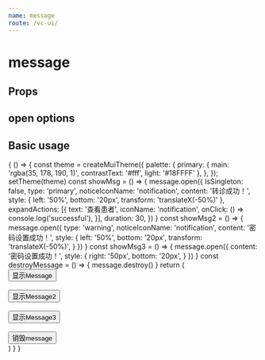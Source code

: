 ```yaml
--- 
name: message
route: /vc-ui/
--- 
```



# message

## Props

<Props of={MessagePropTypes} />

## open options

<Props of={OpenOptionsTypes} />

## Basic usage 

<Playground>
  {
    () => {
      const theme = createMuiTheme({
        palette: {
          primary: { main: 'rgba(35, 178, 190, 1)', contrastText: '#fff', light: '#18FFFF' },
        },
      });
      setTheme(theme)
      const showMsg = () => {
        message.open({
          IsSingleton: false,
          type: 'primary',
          noticeIconName: 'notification',
          content: '转诊成功！',
          style: { left: '50%', bottom: '20px', transform: 'translateX(-50%)' },
          expandActions: [{
            text: '查看患者',
            iconName: 'notification',
            onClick: () => console.log('successful'),
          }],
          duration: 30,
        })
      }
      const showMsg2 = () => {
        message.open({
          type: 'warning',
          noticeIconName: 'notification',
          content: '密码设置成功！',
          style: { left: '50%', bottom: '20px', transform: 'translateX(-50%)', }
        })
      }
      const showMsg3 = () => {
        message.open({
          content: '密码设置成功！',
          style: { right: '50px', bottom: '20px', }
        })
      }
      const destroyMessage = () => {
      message.destroy()
      }
      return (
        <ThemeProvider theme={theme}>
          <div>
            <Button variant="contained" onClick={showMsg}>显示Message</Button>
            <br/><br/>
            <Button variant="contained" onClick={showMsg2}>显示Message2</Button>
            <br/><br/>
            <Button variant="contained" onClick={showMsg3}>显示Message3</Button>
            <br/><br/>
            <Button variant="contained" onClick={destroyMessage}>销毁message</Button>
          </div>
        </ThemeProvider>
      )
    }
  }
</Playground>


